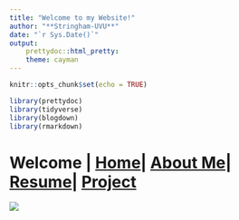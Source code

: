 ```yaml
---
title: "Welcome to my Website!"
author: "**Stringham-UVU**"
date: "`r Sys.Date()`"
output: 
    prettydoc::html_pretty:
    theme: cayman
---
```



```r
knitr::opts_chunk$set(echo = TRUE)

library(prettydoc)
library(tidyverse)
library(blogdown)
library(rmarkdown)
```


# Welcome | [Home](ContactInfo.html)| [About Me](AboutMe.html)| [Resume](Resume.html)| [Project]()
![](Images/hawaii.jpg)










